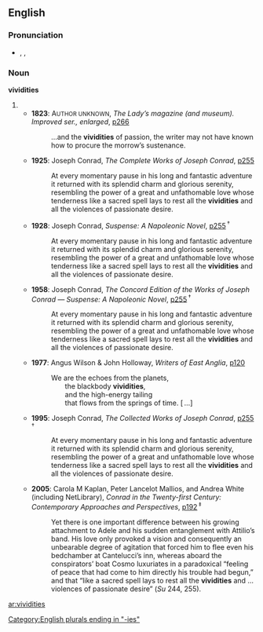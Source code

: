 ==English==

===Pronunciation===
* {{a|UK}} {{enPR|vĭvĭʹdĭtēz}}, {{IPA|/vɪˈvɪdɪtiːz/}}, {{SAMPA|/vI"vIdIti:z/}}

===Noun===
'''vividities''' {{p}}

# {{plural of|[[vividity#English|vividity]]}}
#* '''1823''': A<small>UTHOR UNKNOWN</small>, ''The Lady’s magazine (and museum). Improved ser., enlarged'', [http://www.google.co.uk/books?id=ckgFAAAAQAAJ&dq=vividities p266]
#*: …and the '''vividities''' of passion, the writer may not have known how to procure the morrow’s sustenance.
#* '''1925''': Joseph Conrad, ''The Complete Works of Joseph Conrad'', [http://www.google.co.uk/books?id=7ck6AAAAIAAJ&q=vividities&dq=vividities&pgis=1 p255] {{i|[[nota bene|Nota bene]]: this citation and every one of those marked with a [[superscribe]]d [[obelus]] (†) are identical copies of [[w:Joseph Conrad|Joseph Conrad’s]] unfinished last novel “[[s:Suspense: A Napoleonic Novel|Suspense]]” (published [[posthumous]]ly in 1925); the citation marked with a superscribed [[double obelus]] (‡) also quotes thence, but is not [[verbatim]] identical.}}
#*: At every momentary pause in his long and fantastic adventure it returned with its splendid charm and glorious serenity, resembling the power of a great and unfathomable love whose tenderness like a sacred spell lays to rest all the '''vividities''' and all the violences of passionate desire.
#* '''1928''': Joseph Conrad, ''Suspense: A Napoleonic Novel'', [http://www.google.co.uk/books?id=NE0eAAAAIAAJ&q=vividities&dq=vividities&pgis=1 p255] <sup>†</sup>
#*: At every momentary pause in his long and fantastic adventure it returned with its splendid charm and glorious serenity, resembling the power of a great and unfathomable love whose tenderness like a sacred spell lays to rest all the '''vividities''' and all the violences of passionate desire.
#* '''1958''': Joseph Conrad, ''The Concord Edition of the Works of Joseph Conrad — Suspense: A Napoleonic Novel'', [http://www.google.co.uk/books?id=kQMsAAAAIAAJ&q=vividities&dq=vividities&pgis=1 p255] <sup>†</sup>
#*: At every momentary pause in his long and fantastic adventure it returned with its splendid charm and glorious serenity, resembling the power of a great and unfathomable love whose tenderness like a sacred spell lays to rest all the '''vividities''' and all the violences of passionate desire.
#* '''1977''': Angus Wilson & John Holloway, ''Writers of East Anglia'', [http://www.google.co.uk/books?id=Duo8AAAAIAAJ&q=vividities&dq=vividities&pgis=1 p120]
#*: We are the echoes from the planets, <br>
#*:   the blackbody '''vividities''', <br>
#*:   and the high-energy tailing <br>
#*:   that flows from the springs of time. [ …]
#* '''1995''': Joseph Conrad, ''The Collected Works of Joseph Conrad'', [http://www.google.co.uk/books?id=ZY6y3Dujc2AC&pg=PA255&dq=vividities&sig=mLlD5LLYG5zhGTAh_qkgG_Y1Q8E p255] <sup>†</sup>
#*: At every momentary pause in his long and fantastic adventure it returned with its splendid charm and glorious serenity, resembling the power of a great and unfathomable love whose tenderness like a sacred spell lays to rest all the '''vividities''' and all the violences of passionate desire.
#* '''2005''': Carola M Kaplan, Peter Lancelot Mallios, and Andrea White (including NetLibrary), ''Conrad in the Twenty-first Century: Contemporary Approaches and Perspectives'', [http://www.google.co.uk/books?id=-MBEWHp3ITMC&pg=PA192&dq=vividities&sig=hVxvjL89haSMqgIg9Q7a6Grz8gs p192] <sup>‡</sup>
#*: Yet there is one important difference between his growing attachment to Adele and his sudden entanglement with Attilio’s band. His love only provoked a vision and consequently an unbearable degree of agitation that forced him to flee even his bedchamber at Cantelucci’s inn, whereas aboard the conspirators’ boat Cosmo luxuriates in a paradoxical “feeling of peace that had come to him directly his trouble had begun,” and that “like a sacred spell lays to rest all the '''vividities''' and … violences of passionate desire” (''Su'' 244, 255).

[[Category:English plurals ending in "-ies"]]

[[ar:vividities]]